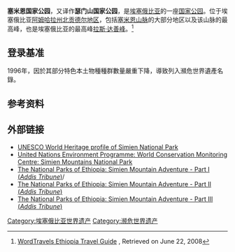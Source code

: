 {{世界遗产概要表
|zh_name =塞米恩国家公园
|site_img = File:Semien_Mountains_13.jpg
|site_img_capt = 四門山
|site_img_width =350px
|en_name = Simien National Park
|fr_name =Parc national du Simien
|country = {{ETH}}
|area = 22,000 ha 
|criterion_n =(vii)(x)
|ID = 9
|Region = 非洲
|rg_year =1978年 
|Danger_year =
|ex_rg_year =
|iucn = 
|remarks =
|org_url = http://whc.unesco.org/en/list/9
|map_img =
|map_img_width = 
|locator_x =
|locator_y = 
|Coor = 
}}
{{Infobox Protected area 
| name =塞米恩国家公园
| iucn_category = II
| photo = 
| photo_caption = 
| location =埃塞俄比亚
| nearest_city = [[德巴尔格|德巴尔格]]
| lat_d = 13
| lat_m = 11
| lat_s = 
| lat_NS = N
| long_d = 38
| long_m = 4
| long_s = 
| long_EW = E
| area = 220 km²
| established = 1969年
| visitation_num = 
| visitation_year = 
| governing_body = 
}}
'''塞米恩国家公园'''，又译作'''瑟门山国家公园'''，是[[埃塞俄比亚|埃塞俄比亚]]的一座[[国家公园|国家公园]]。位于埃塞俄比亚[[阿姆哈拉州|阿姆哈拉州]][[北贡德尔地区|北贡德尔地区]]，包括[[塞米恩山脉|塞米恩山脉]]的大部分地区以及该山脉的最高峰，也是埃塞俄比亚的最高峰[[拉斯·达善峰|拉斯·达善峰]]。<ref>[http://www.wordtravels.com/Travelguide/Countries/Ethiopia/Activities/Birding WordTravels Ethiopia Travel Guide] {{Wayback|url=http://www.wordtravels.com/Travelguide/Countries/Ethiopia/Activities/Birding |date=20171201033857 }}, Retrieved on June 22, 2008</ref>

==登录基准==
{{世界遗产基准|7|10}}
1996年，因於其部分特色本土物種種群數量嚴重下降，導致列入瀕危世界遺產名錄。

== 参考资料 ==
{{reflist}}

== 外部链接==
* [http://whc.unesco.org/pg.cfm?cid=31&id_site=9 UNESCO World Heritage profile of Simien National Park] {{Wayback|url=http://whc.unesco.org/pg.cfm?cid=31&id_site=9 |date=20210225071229 }}
* [http://www.unep-wcmc.org/sites/wh/pdf/Simien.pdf United Nations Environment Programme: World Conservation Monitoring Centre: Simien Mountains National Park] {{Wayback|url=http://www.unep-wcmc.org/sites/wh/pdf/Simien.pdf |date=20100802203325 }}
* [https://web.archive.org/web/20070607154904/http://www.addistribune.com/Archives/2001/06/22-06-01/NATIONAL.htm The National Parks of Ethiopia: Simien Mountain Adventure - Part I (''Addis Tribune'')]/
* [https://web.archive.org/web/20060323175533/http://www.addistribune.com/Archives/2001/06/29-06-01/Nationa.htm The National Parks of Ethiopia: Simien Mountain Adventure - Part II (''Addis Tribune'')]
* [https://web.archive.org/web/20070607112239/http://www.addistribune.com/Archives/2001/07/06-07-01/National.htm The National Parks of Ethiopia: Simien Mountain Adventure - Part III (''Addis Tribune'')]

{{埃塞俄比亚世界遗产}}

[[Category:埃塞俄比亚世界遗产|Category:埃塞俄比亚世界遗产]]
[[Category:濒危世界遗产|Category:濒危世界遗产]]
{{埃塞俄比亞國家公園|state=autocollapse}}